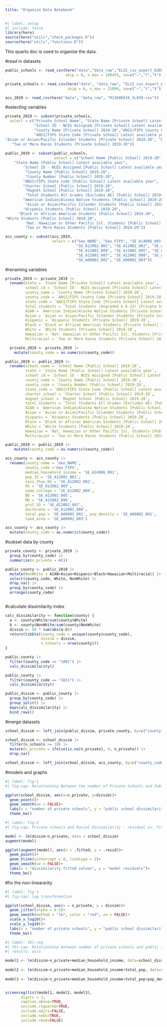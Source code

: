 ```yaml
---
title: "Organize Data Notebook"
---
```


```r
#| label: setup
#| include: false
library(here)
source(here("utils","check_packages.R"))
source(here("utils","functions.R"))
```

This quarto doc is used to organize the data.

#read in datasets
```r
public_schools <- read_csv(here("data","data_raw","ELSI_csv_export_6385268754878729684376.csv"),
                           skip = 6, n_max = 100455, na=c("–","†","‡"))

private_schools <- read_csv(here("data", "data_raw", "ELSI_csv_export_6385268708394117671648.csv"), 
                            skip = 6, n_max = 21099, na=c("–","†","‡"))

acs_2019 <- read_csv(here("data", "data_raw", "R13686816_SL050.csv"))
```

#selecting variables
```r
private_2019 <- subset(private_schools,
  select = c("Private School Name", "State Name [Private School] Latest available year",
             "School ID - NCES Assigned [Private School] Latest available year", 
             "County Name [Private School] 2019-20","ANSI/FIPS County Code [Private School] 2019-20", 
             "ANSI/FIPS State Code [Private School] Latest available year", "Total Students (Ungraded & K-12) [Private School] 2019-20", "American Indian/Alaska Native Students [Private School] 2019-20",
"Asian or Asian/Pacific Islander Students [Private School] 2019-20", "Hispanic Students [Private School] 2019-20", "Black or African American Students [Private School] 2019-20", "White Students [Private School] 2019-20", "Nat. Hawaiian or Other Pacific Isl. Students [Private School] 2019-20", 
   "Two or More Races Students [Private School] 2019-20")) 
  
public_2019 <- subset(public_schools, 
                      select = c("School Name [Public School] 2019-20", 
    "State Name [Public School] Latest available year",
        "School ID - NCES Assigned [Public School] Latest available year", 
         "County Name [Public School] 2019-20", 
         "County Number [Public School] 2019-20", 
        "ANSI/FIPS State Code [Public School] Latest available year", 
        "Charter School [Public School] 2019-20", 
         "Magnet School [Public School] 2019-20", 
         "Total Students All Grades (Excludes AE) [Public School] 2019-20",
        "American Indian/Alaska Native Students [Public School] 2019-20",
         "Asian or Asian/Pacific Islander Students [Public School] 2019-20",
        "Hispanic Students [Public School] 2019-20", 
      "Black or African American Students [Public School] 2019-20", 
"White Students [Public School] 2019-20", 
         "Nat. Hawaiian or Other Pacific Isl. Students [Public School] 2019-20", 
         "Two or More Races Students [Public School] 2019-20"))

acs_county <- subset(acs_2019,
                     select = c("Geo_NAME", "Geo_FIPS", "SE_A14006_001", 
                                "SE_A12002_001", "SE_A12002_002", "SE_A12002_003",
                                "SE_A12002_004", "SE_A12002_005", "SE_A12002_006", 
                                "SE_A12002_007", "SE_A12002_008", "SE_A00002_001",
                                "SE_A00002_002", "SE_A00002_003"))
```


#renaming variables
```r
private_2019 <- private_2019 |>
  rename(state = `State Name [Private School] Latest available year`,
         school_id = `School ID - NCES Assigned [Private School] Latest available year`,
         county_name = `County Name [Private School] 2019-20`,
         county_code = `ANSI/FIPS County Code [Private School] 2019-20`,
         state_code = `ANSI/FIPS State Code [Private School] Latest available year`,
         total_students = `Total Students (Ungraded & K-12) [Private School] 2019-20`,
         AIAN = `American Indian/Alaska Native Students [Private School] 2019-20`,
         Asian = `Asian or Asian/Pacific Islander Students [Private School] 2019-20`,
         Hispanic = `Hispanic Students [Private School] 2019-20`, 
         Black = `Black or African American Students [Private School] 2019-20`, 
         White = `White Students [Private School] 2019-20`, 
         Hawaiian = `Nat. Hawaiian or Other Pacific Isl. Students [Private School] 2019-20`, 
         Multiracial = `Two or More Races Students [Private School] 2019-20`) 

  private_2019 <- private_2019 |>
    mutate(county_code = as.numeric(county_code))

public_2019 <- public_2019 |>
  rename(school_name = `School Name [Public School] 2019-20`, 
         state = `State Name [Public School] Latest available year`,
         school_id = `School ID - NCES Assigned [Public School] Latest available year`, 
         county_name = `County Name [Public School] 2019-20`, 
         county_code = `County Number [Public School] 2019-20`, 
         state_code = `ANSI/FIPS State Code [Public School] Latest available year`, 
         charter_school = `Charter School [Public School] 2019-20`, 
         magnet_school = `Magnet School [Public School] 2019-20`, 
         total_students = `Total Students All Grades (Excludes AE) [Public School] 2019-20`,
         AIAN = `American Indian/Alaska Native Students [Public School] 2019-20`,
         Asian = `Asian or Asian/Pacific Islander Students [Public School] 2019-20`,
         Hispanic = `Hispanic Students [Public School] 2019-20`, 
         Black = `Black or African American Students [Public School] 2019-20`, 
         White = `White Students [Public School] 2019-20`, 
         Hawaiian = `Nat. Hawaiian or Other Pacific Isl. Students [Public School] 2019-20`, 
         Multiracial = `Two or More Races Students [Public School] 2019-20`)

public_2019 <- public_2019 |>
    mutate(county_code = as.numeric(county_code))

acs_county <- acs_county |>
  rename(county_name = 'Geo_NAME', 
         county_code ='Geo_FIPS', 
         median_household_income = 'SE_A14006_001', 
         pop_25 = 'SE_A12002_001', 
         less_than_HS = 'SE_A12002_002', 
         HS = 'SE_A12002_003',
         some_college = 'SE_A12002_004', 
         BD = 'SE_A12002_005', 
         MD = 'SE_A12002_006', 
         prof_SD = 'SE_A12002_007', 
         doctorate = 'SE_A12002_008', 
         total_pop = 'SE_A00002_001', pop_density = 'SE_A00002_002', 
         land_area = 'SE_A00002_003')

acs_county <- acs_county |>
  mutate(county_code = as.numeric(county_code))
``` 



#subset data by county
```r

private_county <- private_2019 |>
  group_by(county_code) |>
  summarize(n_private = n())

public_county <- public_2019 |>
  mutate(NonWhite = AIAN+Asian+Hispanic+Black+Hawaiian+Multiracial) |>
  select(county_code, White, NonWhite) |>
  drop_na() |>
  group_by(county_code) |>
  arrange(county_code)



```



#calculate dissimilarity index
```r

calc_dissimilarity <- function(county) {
  a <- county$White/sum(county$White)
  b <- county$NonWhite/sum(county$NonWhite)
  dissim <- 50 * sum(abs(a-b))
  return(tibble(county_code = unique(county$county_code),
                dissim = dissim,
                n_schools = nrow(county)))
}

public_county |>
  filter(county_code == "1001") |>
  calc_dissimilarity()

public_county |>
  filter(county_code == "1021") |>
  calc_dissimilarity()

public_dissim <- public_county |>
  group_by(county_code) |>
  group_split() |>
  map(calc_dissimilarity) |>
  bind_rows()

```


#merge datasets
```r

school_dissim <- left_join(public_dissim, private_county, by=c("county_code"))

school_dissim <- school_dissim |>
  filter(n_schools >= 10) |>
  mutate(n_private = ifelse(is.na(n_private), 0, n_private)) |>
  drop_na()

school_dissim <- left_join(school_dissim, acs_county, by=c("county_code"))
```


#models and graphs


```r
#| label: fig-1
#| fig-cap: Relationship Between the number of Private Schools and Public School Dissimilarity 

ggplot(school_dissim, aes(x=n_private, y=dissim))+
  geom_point()+
  geom_smooth(se = FALSE)+
  labs(x = "number of private schools", y = "public school dissimilarity", subtitle = "priavte schools and racial dissimilarity")+
  theme_bw()
```


```r
#| label: fig-2
#| fig-cap: Private schools and Racial Dissimilarity - residual vs. fitted values

model <- lm(dissim~n_private, data = school_dissim)
augment(model)

ggplot(augment(model), aes(x = .fitted, y = .resid))+
  geom_point()+
  geom_hline(yintercept = 0, linetype = 2)+
  geom_smooth(se = FALSE)+
  labs(x = "dissimilarity fitted values", y = "model residuals")+
  theme_bw()
```




#fix the non-lineararity 
```r
#| label: fig-3
#| fig-cap: log transformation

ggplot(school_dissim, aes(x = n_private, y = dissim))+
  geom_jitter(alpha = 0.5)+
  geom_smooth(method = "lm", color = "red", se = FALSE)+
  scale_x_log10()+
  scale_y_log10()+
  labs(x = "number of private schools", y = "public school dissimilarity")+
  theme_bw()
```


```r
#| label: tbl-reg
#| tbl-cap: Relationship between number of private schools and public school racial dissimilarity by County
#| results: asis

model1 <- lm(dissim~n_private+median_household_income, data=school_dissim)
 
model2 <- lm(dissim~n_private+median_household_income+total_pop, data=school_dissim)
 
model3 <- lm(dissim~n_private+median_household_income+total_pop+pop_density, data=school_dissim)


screenreg(list(model1, model2, model3),
       digits = 3,
       caption.above=TRUE, 
       include.rsquared=TRUE,
       include.adjrs=FALSE,
       include.nobs=TRUE,
       include.rmse=FALSE)

```

